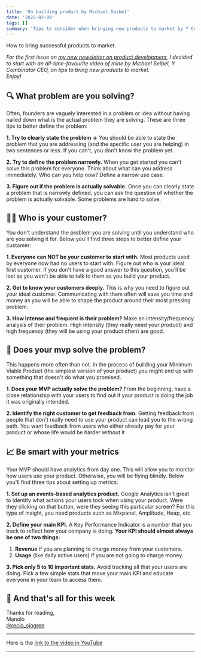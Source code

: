 ```yaml
---
title: 'On building product by Michael Seibel'
date: '2022-02-09'
tags: []
summary: 'Tips to consider when bringing new products to market by Y Combinator CEO, Michael Seibel'
---
```


<p className="text-2xl tracking-tight">How to bring successful products to market.</p>

_For the first issue on [my new newsletter on product development](https://www.getrevue.co/profile/recio_sjogren), I decided to start with an all-time-favourite video of mine by Michael Seibel, Y Combinator CEO, on tips to bring new products to market._  
_Enjoy!_

## 🔍 What problem are you solving?

Often, founders are vaguely interested in a problem or idea without having nailed down what is the actual problem they are solving. These are three tips to better define the problem:

**1. Try to clearly state the problem →** You should be able to state the problem that you are addressing (and the specific user you are helping) in two sentences or less. If you can't, you don't know the problem yet.

**2. Try to define the problem narrowly.** When you get started you can't solve this problem for everyone. Think about what can you address immediately. Who can you help now? Define a narrow use case.

**3. Figure out if the problem is actually solvable.** Once you can clearly state a problem that is narrowly defined, you can ask the question of whether the problem is actually solvable. Some problems are hard to solve.

## 🦸🏻 Who is your customer?

You don't understand the problem you are solving until you understand who are you solving it for. Below you'll find three steps to better define your customer:

**1. Everyone can NOT be your customer to start with.** Most products used by everyone now had no users to start with. Figure out who is your ideal first customer. If you don’t have a good answer to this question, you’ll be lost as you won't be able to talk to them as you build your product.

**2. Get to know your customers deeply.** This is why you need to figure out your ideal customer. Communicating with them often will save you time and money as you will be able to shape the product around their most pressing problem.

**3. How intense and frequent is their problem?** Make an intensity/frequency analysis of their problem. High intensity (they really need your product) and high frequency (they will be using your product often) are good.

## 🤩 Does your mvp solve the problem?

This happens more often than not. In the process of building your Minimum Viable Product (the simplest version of your product) you might end up with something that doesn't do what you promised.

**1. Does your MVP actually solve the problem?** From the beginning, have a close relationship with your users to find out if your product is doing the job it was originally intended.

**2. Identify the right customer to get feedback from.** Getting feedback from people that don't really need to use your product can lead you to the wrong path. You want feedback from users who either already pay for your product or whose life would be harder without it

## 📈 Be smart with your metrics

Your MVP should have analytics from day one. This will allow you to monitor how users use your product. Otherwise, you will be flying blindly. Below you'll find three tips about setting up metrics:

**1. Set up an events-based analytics product.** Google Analytics isn't great to identify what actions your users took when using your product. Were they clicking on that button, were they seeing this particular screen? For this type of insight, you need products such as Mixpanel, Amplitude, Heap, etc.

**2. Define your main KPI.** A Key Performance Indicator is a number that you track to reflect how your company is doing. **Your KPI should almost always be one of two things:**

1. **Revenue** if you are planning to charge money from your customers.
2. **Usage** (like daily active users) if you are not going to charge money.

**3. Pick only 5 to 10 important stats.** Avoid tracking all that your users are doing. Pick a few simple stats that move your main KPI and educate everyone in your team to access them.

## 🤗 And that's all for this week

Thanks for reading,  
Manolo  
[@recio_sjogren](https://twitter.com/recio_sjogren)

---

Here is the [link to the video in YouTube](https://www.youtube.com/watch?v=C27RVio2rOs)

---
